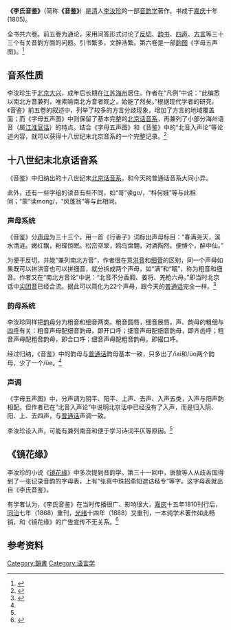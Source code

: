 '''《李氏音鉴》'''（简称'''《音鉴》'''）是[[清代|清]]人[[李汝珍|李汝珍]]的一部[[汉语音韵学|音韵学]]著作。书成于[[嘉庆|嘉庆]]十年(1805)。

全书共六卷。前五卷为通论，采用问答形式讨论了[[反切|反切]]、[[韵书|韵书]]、[[四声|四声]]、[[方言|方言]]等三十三个有关音韵方面的问题。引书繁多，文辞浩繁。第六卷是一部[[韵图|韵图]]《字母五声图》。<ref name=DSD>{{Cite book | author = 黄卓越，桑思奋 主编 | title = 中国大书典 | location = 北京 | publisher = 中国书店 | date = 1994 | ISBN = 7805685959 }}</ref>{{rp|944、945}}

== 音系性质 ==
李汝珍生于[[北京|北京]][[大兴县_(金朝)|大兴]]，成年后长期在[[江苏|江苏]][[海州_(东魏)|海州]]居住。作者在“凡例”中说：“此编悉以南北方音兼列，唯素喻南北方音者观之，始能了然矣。”根据现代学者的研究，《音鉴》前五卷的叙述中，列举了较多的方言分歧现象，增加了方言的地域覆盖面；而《字母五声图》中则保留了基本完整的[[北京话|北京话]][[音系|音系]]，再兼列了小部分海州语音（属[[江淮官话|江淮官话]]）的特点。结合《字母五声图》和《音鉴》中的“北音入声论”等论述内容，就可以获得十八世纪末北京音系的一个完整记录。<ref name=YYM>{{Cite book | author = 杨亦鸣 | title = 《李氏音鉴》音系研究 | location = 西安 | publisher = 陕西人民教育出版社 | date = 1992 | ISBN = 7541929212 }}</ref>{{rp|37、61}}

== 十八世纪末北京话音系 ==
《音鉴》中归纳出的十八世纪末[[北京话音系|北京话音系]]，和今天的普通话音系大同小异。

此外，还有一些字组的读音有些不同，如“哥”读go/{{IPA|[kɔ]}}，“科何娥”等与此相同；“蒙”读mong/{{IPA|[muŋ]}}，“风蓬翁”等与此相同。

=== 声母系统 ===
《音鉴》分[[声母|声母]]为三十三个，用一首《行香子》词标出声母标目：“春满尧天，溪水清涟。嫩红飘，粉蝶惊眠。松峦空翠，鸥鸟盘翾，对酒陶然。便博个，醉中仙。”

为便于反切，并能“兼列南北方音”，作者很在意[[洪音|洪音]]和[[细音|细音]]的区别，同一个声母如果既可以拼洪音也可以拼细音，就分拆成两个声母，如“满”和“眠”，称为粗音和细音。作者又在“南北方音论”中说：“北音不分香厢、姜将、羌枪六母。”即当时北京话中[[尖团音|尖团音]]已经合流。据此可以简化为22个声母，跟今天的[[普通话|普通话]]完全一样。<ref name=LT>{{Cite book | author = 林焘 主编 | title = 中国语音学史 | location = 北京 | publisher = 语文出版社 | date = 2010 | ISBN = 9787802411272 }}</ref>{{rp|154}}

=== 韵母系统 ===
李汝珍同样把[[韵母|韵母]]分为粗音和细音两类。粗音圆唇，细音展唇。声、韵母的粗细与[[四呼|四呼]]有关：粗音声母配细音韵母，即开口呼；细音声母配细音韵母，即齐齿呼；粗音声母配粗音韵母，即合口呼；细音声母配粗音韵母，即撮口呼。

经过归纳，《音鉴》中的韵母与[[普通话|普通话]]韵母基本一致，只多出了{{IPA|[iaɪ]}}/iai和{{IPA|[yɔ]}}/üo两个韵母，少了一个{{IPA|[yɛ]}}/üe。<ref name=YYM />{{rp|99}}

=== 声调 ===
《字母五声图》中，分声调为阴平、阳平、上声、去声、入声五类，入声与阳声韵相配。但作者已在“北音入声论”中说明北京话中已经没有了入声，而是归入阴、阳、上、去四声，与[[普通话|普通话]]声调一致。

李汝珍设入声，可能有兼列南音和便于学习诗词平仄等原因。<ref name=YYM />{{rp|108}}

== 《镜花缘》 ==
李汝珍的小说《[[镜花缘|镜花缘]]》中多次提到音韵学。第三十一回中，唐敖等人从歧舌国得到了一张记录音韵的字母表，上有“张真中珠招斋知遮诂毡专”等字。这字母表就出自《李氏音鉴》。

有学者认为，《李氏音鉴》在当时传播很广、影响很大，[[嘉庆|嘉庆]]十五年1810刊行后，[[同治|同治]]七年（1868）重刊，[[光绪|光绪]]十四年（1888）又重刊，一本纯学术著作如此畅销，和《镜花缘》的广告宣传不无关系。<ref name=LJG>{{Cite book | author = 李剑国 占骁勇 | title = 《镜花缘》丛谈 | location = 天津 | publisher = 南开大学出版社 | date = 2004 | ISBN = 7310020731 }}</ref>{{rp|148}}

== 参考资料 ==
{{reflist|2}}

{{韻書}}

[[Category:韻書|Category:韻書]]
[[Category:语言学|Category:语言学]]